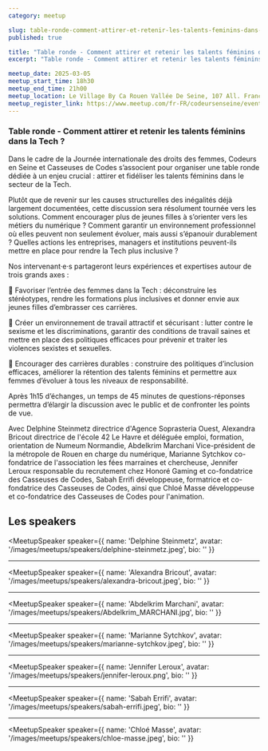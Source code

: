 ```yaml
---
category: meetup

slug: table-ronde-comment-attirer-et-retenir-les-talents-feminins-dans-la-tech
published: true

title: "Table ronde - Comment attirer et retenir les talents féminins dans la Tech ?"
excerpt: "Table ronde - Comment attirer et retenir les talents féminins dans la Tech ?"

meetup_date: 2025-03-05
meetup_start_time: 18h30
meetup_end_time: 21h00
meetup_location: Le Village By Ca Rouen Vallée De Seine, 107 All. François Mitterrand, 76100 Rouen
meetup_register_link: https://www.meetup.com/fr-FR/codeursenseine/events/306140036/
---
```


### Table ronde - Comment attirer et retenir les talents féminins dans la Tech ?

Dans le cadre de la Journée internationale des droits des femmes, Codeurs en Seine et Casseuses de Codes s’associent pour organiser une table ronde dédiée à un enjeu crucial : attirer et fidéliser les talents féminins dans le secteur de la Tech.

Plutôt que de revenir sur les causes structurelles des inégalités déjà largement documentées, cette discussion sera résolument tournée vers les solutions. Comment encourager plus de jeunes filles à s’orienter vers les métiers du numérique ? Comment garantir un environnement professionnel où elles peuvent non seulement évoluer, mais aussi s’épanouir durablement ? Quelles actions les entreprises, managers et institutions peuvent-ils mettre en place pour rendre la Tech plus inclusive ?

Nos intervenant·e·s partageront leurs expériences et expertises autour de trois grands axes :

🔹 Favoriser l’entrée des femmes dans la Tech : déconstruire les stéréotypes, rendre les formations plus inclusives et donner envie aux jeunes filles d’embrasser ces carrières.

🔹 Créer un environnement de travail attractif et sécurisant : lutter contre le sexisme et les discriminations, garantir des conditions de travail saines et mettre en place des politiques efficaces pour prévenir et traiter les violences sexistes et sexuelles.

🔹 Encourager des carrières durables : construire des politiques d’inclusion efficaces, améliorer la rétention des talents féminins et permettre aux femmes d’évoluer à tous les niveaux de responsabilité.

Après 1h15 d’échanges, un temps de 45 minutes de questions-réponses permettra d’élargir la discussion avec le public et de confronter les points de vue.

Avec Delphine Steinmetz directrice d'Agence Soprasteria Ouest, Alexandra Bricout directrice de l'école 42 Le Havre et déléguée emploi, formation, orientation de Numeum Normandie, Abdelkrim Marchani Vice-président de la métropole de Rouen en charge du numérique, Marianne Sytchkov co-fondatrice de l'association les fées marraines et chercheuse, Jennifer Leroux responsable du recrutement chez Honoré Gaming et co-fondatrice des Casseuses de Codes, Sabah Errifi développeuse, formatrice et co-fondatrice des Casseuses de Codes, ainsi que Chloé Masse développeuse et co-fondatrice des Casseuses de Codes pour l'animation.

## Les speakers

<MeetupSpeaker
  speaker={{
    name: 'Delphine Steinmetz',
    avatar: '/images/meetups/speakers/delphine-steinmetz.jpeg',
    bio: ''
  }}
></MeetupSpeaker>
---
<MeetupSpeaker
  speaker={{
    name: 'Alexandra Bricout',
    avatar: '/images/meetups/speakers/alexandra-bricout.jpeg',
    bio: ''
  }}
></MeetupSpeaker>
---
<MeetupSpeaker
  speaker={{
    name: 'Abdelkrim Marchani',
    avatar: '/images/meetups/speakers/Abdelkrim_MARCHANI.jpg',
    bio: ''
  }}
></MeetupSpeaker>
---
<MeetupSpeaker
  speaker={{
    name: 'Marianne Sytchkov',
    avatar: '/images/meetups/speakers/marianne-sytchkov.jpeg',
    bio: ''
  }}
></MeetupSpeaker>
---
<MeetupSpeaker
  speaker={{
    name: 'Jennifer Leroux',
    avatar: '/images/meetups/speakers/jennifer-leroux.png',
    bio: ''
  }}
></MeetupSpeaker>
---
<MeetupSpeaker
  speaker={{
    name: 'Sabah Errifi',
    avatar: '/images/meetups/speakers/sabah-errifi.jpeg',
    bio: ''
  }}
></MeetupSpeaker>
---
<MeetupSpeaker
  speaker={{
    name: 'Chloé Masse',
    avatar: '/images/meetups/speakers/chloe-masse.jpeg',
    bio: ''
  }}
></MeetupSpeaker>
